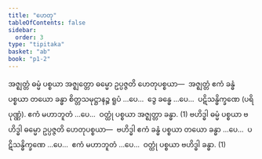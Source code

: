 ```yaml
---
title: "ဟေတု"
tableOfContents: false
sidebar:
  order: 3
type: "tipitaka"
basket: "ab"
book: "p1-2"
---
```



<DynamicBreadcrumb />

<Division number="18" book="p1-2" e="ch" v="37" p="439">

<Paragraph number="2794" book="p1-2">
အဇ္ဈတ္တံ ဓမ္မံ ပစ္စယာ အဇ္ဈတ္တော ဓမ္မော ဥပ္ပဇ္ဇတိ ဟေတုပစ္စယာ—  အဇ္ဈတ္တံ ဧကံ ခန္ဓံ ပစ္စယာ တယော ခန္ဓာ စိတ္တသမုဋ္ဌာနဉ္စ ရူပံ …ပေ…  ဒွေ ခန္ဓေ …ပေ…  ပဋိသန္ဓိက္ခဏေ (ပရိပုဏ္ဏံ). ဧကံ မဟာဘူတံ …ပေ…  ဝတ္ထုံ ပစ္စယာ အဇ္ဈတ္တာ ခန္ဓာ. (1)
</Paragraph>

<Paragraph number="2795" book="p1-2">
ဗဟိဒ္ဓါ ဓမ္မံ ပစ္စယာ ဗဟိဒ္ဓါ ဓမ္မော ဥပ္ပဇ္ဇတိ ဟေတုပစ္စယာ—  ဗဟိဒ္ဓါ ဧကံ ခန္ဓံ ပစ္စယာ တယော ခန္ဓာ …ပေ…  ပဋိသန္ဓိက္ခဏေ …ပေ…  ဧကံ မဟာဘူတံ …ပေ…  ဝတ္ထုံ ပစ္စယာ ဗဟိဒ္ဓါ ခန္ဓာ. (1)
</Paragraph>
</Division>